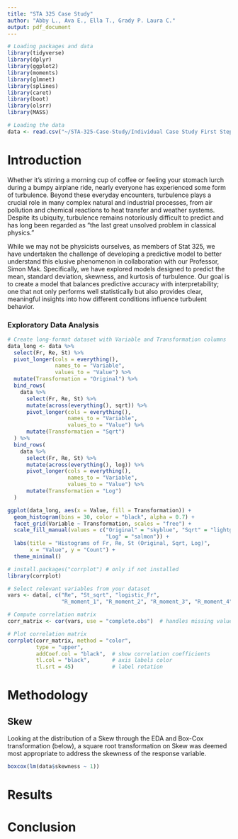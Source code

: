 ```yaml
---
title: "STA 325 Case Study"
author: "Abby L., Ava E., Ella T., Grady P. Laura C."
output: pdf_document
---
```

```r
# Loading packages and data
library(tidyverse)
library(dplyr)
library(ggplot2)
library(moments)
library(glmnet)  
library(splines) 
library(caret)
library(boot)
library(olsrr)
library(MASS)

# Loading the data
data <- read.csv("~/STA-325-Case-Study/Individual Case Study First Steps/data_transformed.csv")
```


# Introduction

Whether it’s stirring a morning cup of coffee or feeling your stomach lurch during a bumpy airplane ride, nearly everyone has experienced some form of turbulence. Beyond these everyday encounters, turbulence plays a crucial role in many complex natural and industrial processes, from air pollution and chemical reactions to heat transfer and weather systems. Despite its ubiquity, turbulence remains notoriously difficult to predict and has long been regarded as “the last great unsolved problem in classical physics.”

While we may not be physicists ourselves, as members of Stat 325, we have undertaken the challenge of developing a predictive model to better understand this elusive phenomenon in collaboration with our Professor, Simon Mak. Specifically, we have explored models designed to predict the mean, standard deviation, skewness, and kurtosis of turbulence. Our goal is to create a model that balances predictive accuracy with interpretability; one that not only performs well statistically but also provides clear, meaningful insights into how different conditions influence turbulent behavior.


### Exploratory Data Analysis

```r
# Create long-format dataset with Variable and Transformation columns
data_long <- data %>%
  select(Fr, Re, St) %>%
  pivot_longer(cols = everything(),
               names_to = "Variable",
               values_to = "Value") %>%
  mutate(Transformation = "Original") %>%
  bind_rows(
    data %>%
      select(Fr, Re, St) %>%
      mutate(across(everything(), sqrt)) %>%
      pivot_longer(cols = everything(), 
                   names_to = "Variable", 
                   values_to = "Value") %>%
      mutate(Transformation = "Sqrt")
  ) %>%
  bind_rows(
    data %>%
      select(Fr, Re, St) %>%
      mutate(across(everything(), log)) %>%
      pivot_longer(cols = everything(), 
                   names_to = "Variable", 
                   values_to = "Value") %>%
      mutate(Transformation = "Log")
  )

ggplot(data_long, aes(x = Value, fill = Transformation)) +
  geom_histogram(bins = 30, color = "black", alpha = 0.7) +
  facet_grid(Variable ~ Transformation, scales = "free") +
  scale_fill_manual(values = c("Original" = "skyblue", "Sqrt" = "lightgreen", 
                               "Log" = "salmon")) +
  labs(title = "Histograms of Fr, Re, St (Original, Sqrt, Log)",
       x = "Value", y = "Count") +
  theme_minimal()


```


```r
# install.packages("corrplot") # only if not installed
library(corrplot)

# Select relevant variables from your dataset
vars <- data[, c("Re", "St_sqrt", "logistic_Fr", 
                 "R_moment_1", "R_moment_2", "R_moment_3", "R_moment_4")]

# Compute correlation matrix
corr_matrix <- cor(vars, use = "complete.obs")  # handles missing values

# Plot correlation matrix
corrplot(corr_matrix, method = "color", 
         type = "upper", 
         addCoef.col = "black",  # show correlation coefficients
         tl.col = "black",       # axis labels color
         tl.srt = 45)            # label rotation
```


# Methodology

## Skew

Looking at the distribution of a Skew through the EDA and Box-Cox transformation (below), a square root transformation on Skew was deemed most appropriate to address the skewness of the response variable.

```r
boxcox(lm(data$skewness ~ 1))
```



# Results


# Conclusion